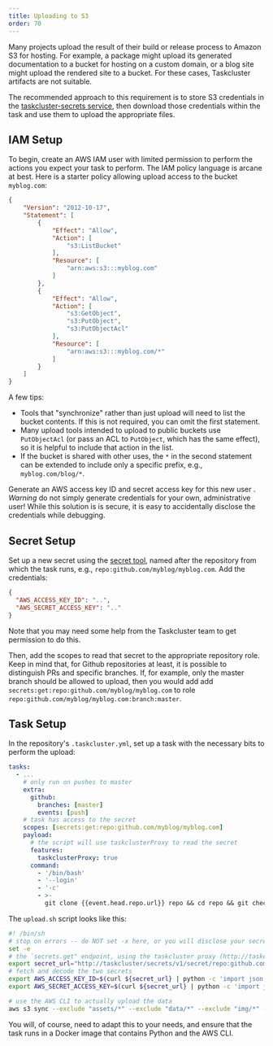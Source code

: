 ```yaml
---
title: Uploading to S3
order: 70
---
```


Many projects upload the result of their build or release process to Amazon S3
for hosting.  For example, a package might upload its generated documentation
to a bucket for hosting on a custom domain, or a blog site might upload the
rendered site to a bucket. For these cases, Taskcluster artifacts are not
suitable.

The recommended approach to this requirement is to store S3 credentials in the
[taskcluster-secrets service](/docs/reference/core/taskcluster-secrets), then
download those credentials within the task and use them to upload the
appropriate files.

## IAM Setup

To begin, create an AWS IAM user with limited permission to perform the actions
you expect your task to perform. The IAM policy language is arcane at best. Here
is a starter policy allowing upload access to the bucket `myblog.com`:

```json
{
    "Version": "2012-10-17",
    "Statement": [
        {
            "Effect": "Allow",
            "Action": [
                "s3:ListBucket"
            ],
            "Resource": [
                "arn:aws:s3:::myblog.com"
            ]
        },
        {
            "Effect": "Allow",
            "Action": [
                "s3:GetObject",
                "s3:PutObject",
                "s3:PutObjectAcl"
            ],
            "Resource": [
                "arn:aws:s3:::myblog.com/*"
            ]
        }
    ]
}
```

A few tips:
 * Tools that "synchronize" rather than just upload will need to list the bucket
   contents. If this is not required, you can omit the first statement.
 * Many upload tools intended to upload to public buckets use
   `PutObjectAcl` (or pass an ACL to `PutObject`, which has the same effect), so
   it is helpful to include that action in the list.
 * If the bucket is shared with other uses, the `*` in the second statement can be
   extended to include only a specific prefix, e.g., `myblog.com/blog/*`.

Generate an AWS access key ID and secret access key for this new user .
*Warning* do not simply generate credentials for your own, administrative user!
While this solution is is secure, it is easy to accidentally disclose the
credentials while debugging.

## Secret Setup

Set up a new secret using the [secret
tool](https://tools.taskcluster.net/secrets), named after the repository from
which the task runs, e.g., `repo:github.com/myblog/myblog.com`. Add the
credentials:

```json
{
  "AWS_ACCESS_KEY_ID": "..",
  "AWS_SECRET_ACCESS_KEY": ".."
}
```

Note that you may need some help from the Taskcluster team to get permission to
do this.

Then, add the scopes to read that secret to the appropriate repository role.
Keep in mind that, for Github repositories at least, it is possible to
distinguish PRs and specific branches.  If, for example, only the master branch
should be allowed to upload, then you would add add
`secrets:get:repo:github.com/myblog/myblog.com` to role
`repo:github.com/myblog/myblog.com:branch:master`.

## Task Setup

In the repository's `.taskcluster.yml`, set up a task with the necessary bits
to perform the upload:

```yaml
tasks:
  - ...
    # only run on pushes to master
    extra:
      github:
        branches: [master]
        events: [push]
    # task has access to the secret
    scopes: [secrets:get:repo:github.com/myblog/myblog.com]
    payload:
	  # the script will use taskclusterProxy to read the secret
      features:
        taskclusterProxy: true
      command:
        - '/bin/bash'
        - '--login'
        - '-c'
        - >-
          git clone {{event.head.repo.url}} repo && cd repo && git checkout {{event.head.sha}} && ./upload.sh
```

The `upload.sh` script looks like this:

```sh
#! /bin/sh
# stop on errors -- do NOT set -x here, or you will disclose your secret access key!
set -e
# the `secrets.get" endpoint, using the taskcluster proxy (http://taskcluster)
export secret_url="http://taskcluster/secrets/v1/secret/repo:github.com/myblog/myblog.com"
# fetch and decode the two secrets
export AWS_ACCESS_KEY_ID=$(curl ${secret_url} | python -c 'import json, sys; a = json.load(sys.stdin); print a["secret"]["AWS_ACCESS_KEY_ID"]')
export AWS_SECRET_ACCESS_KEY=$(curl ${secret_url} | python -c 'import json, sys; a = json.load(sys.stdin); print a["secret"]["AWS_SECRET_ACCESS_KEY"]')

# use the AWS CLI to actually upload the data
aws s3 sync --exclude "assets/*" --exclude "data/*" --exclude "img/*" --delete ./site/ s3://myblog.com
```

You will, of course, need to adapt this to your needs, and ensure that the task
runs in a Docker image that contains Python and the AWS CLI.
